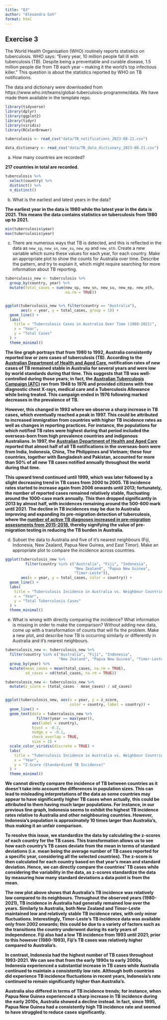 ```yaml
---
title: "Q3"
author: "Alexandra Goh"
format: html
---
```


## Exercise 3

The World Health Organisation (WHO) routinely reports statistics on tuberculosis. WHO says: "Every year, 10 million people fall ill with tuberculosis (TB). Despite being a preventable and curable disease, 1.5 million people die from TB each year – making it the world’s top infectious killer." This question is about the statistics reported by WHO on TB notifications. 

The data and dictionary were downloaded from https://www.who.int/teams/global-tuberculosis-programme/data. We have made them available in the template repo.

```r

library(tidyverse)
library(dplyr)
library(ggplot2)
library(tidyr)
library(viridis)
library(RColorBrewer)

```

```r

tuberculosis <- read_csv("data/TB_notifications_2023-08-21.csv")

data_dictionary <- read_csv("data/TB_data_dictionary_2023-08-21.csv")

```

a. How many countries are recorded?

**217 countries in total are recorded.**

```r

tuberculosis %>%
  select(country) %>%  
  distinct() %>%      
  n_distinct()     

```

b. What is the earliest and latest years in the data?

**The earliest year in the data is 1980 while the latest year in the data is 2021. This means the data contains statistics on tuberculosis from 1980 up to 2021.**

```r

min(tuberculosis$year)
max(tuberculosis$year)

```

c. There are numerous ways that TB is detected, and this is reflected in the data as `new_sp`, `new_sn`, `new_su`, `new_ep` and `new_oth`. Create a new variable which sums these values for each year, for each country. Make an appropriate plot to show the counts for Australia over time. Describe the pattern, and try to explain it, which might require searching for more information about TB reporting.


```r

tuberculosis_new <- tuberculosis %>%
  group_by(country, year) %>%
  mutate(total_cases = sum(new_sp, new_sn, new_su, new_ep, new_oth, 
                           na.rm = TRUE))


ggplot(tuberculosis_new %>% filter(country == "Australia"), 
       aes(x = year, y = total_cases, group = 1)) +
  geom_line() +
  labs(
    title = "Tuberculosis Cases in Australia Over Time (1980-2021)",
    x = "Year",
    y = "Total Cases"
  ) +
  theme_minimal()

```
**The line graph portrays that from 1980 to 1992, Australia consistently reported low or zero cases of tuberculosis (TB). According to the [Australian Department of Health and Aged Care](https://www1.health.gov.au/internet/main/publishing.nsf/Content/cda-pubs-annlrpt-tbannrep.htm), notification rates of new cases of TB remained stable in Australia for several years and were low by world standards during that time. This suggests that TB was well-controlled during those years; in fact, the [Australian Tuberculosis Campaign (ATC)](https://www.nhmrc.gov.au/about-us/resources/impact-case-studies/history-tuberculosis-control-australia) ran from 1948 to 1976 and provided citizens with free diagnostic chest X-rays, medical care and a Tuberculosis Allowance while being treated. This campaign ended in 1976 following marked decreases in the prevalence of TB.**

**However, this changed in 1993 where we observe a sharp increase in TB cases, which eventually reached a peak in 1997. This could be attributed to increased immigration from countries with higher TB incidence rates as well as changes in reporting practices. For instance, the populations for which notified TB rates were highest during that period included the overseas-born from high prevalence countries and indigenous Australians. In 1997, the [Australian Department of Health and Aged Care](https://www1.health.gov.au/internet/main/publishing.nsf/Content/cda-1999-cdi2313-pdf-cnt.htm/$FILE/cdi2313a.pdf) reported that almost half of all TB notifications in the overseas-born were from India, Indonesia, China, The Philippines and Vietnam; these four countries, together with Bangladesh and Pakistan, accounted for more than 50% of all new TB cases notified annually throughout the world during that time.**

**This upward trend continued until 1999, which was later followed by a slight decreasing trend in TB cases from 2000 to 2005. TB incidence rates started to increase again from 2006 onwards until 2013; fortunately, the number of reported cases remained relatively stable, fluctuating around the 1000-case mark annually. This then dropped significantly in 2013 by almost half, with incidences remaining around the 500-600 mark until 2021. The decline in TB incidences may be due to Australia improving and expanding its pre-migration detection of tuberculosis, where the [number of active TB diagnoses increased in pre-migration assessments from 2015-2018](https://www1.health.gov.au/internet/main/publishing.nsf/Content/AD2DF748753AFDE1CA2584E2008009BA/$File/tuberculosis_notifications_in_australia_2015_2018.pdf), thereby signifying the value of pre-migration testing in reducing the TB burden in Australia.**



d. Subset the data to Australia and five of it's nearest neighbours (Fiji, Indonesia, New Zealand, Papua New Guinea, and East Timor). Make an appropriate plot to compare the incidence across countries. 

```r

ggplot(tuberculosis_new %>%
         filter(country %in% c("Australia", "Fiji", "Indonesia", 
                               "New Zealand", "Papua New Guinea", 
                               "Timor-Leste")), 
       aes(x = year, y = total_cases, color = country)) +
  geom_line() +
  labs(
    title = "Tuberculosis Incidence in Australia vs. Neighbour Countries",
    x = "Year",
    y = "Total Tuberculosis Cases"
  ) +
  theme_minimal()

```

e. What is wrong with directly comparing the incidence? What information is missing in order to make the comparison? Without adding new data, come up with a transformation of counts that will fix the problem. Make a new plot, and describe how TB is occurring similarly or differently in Australia and it's nearest neighbours.


```r

tuberculosis_new <- tuberculosis_new %>%
  filter(country %in% c("Australia", "Fiji", "Indonesia", 
                        "New Zealand", "Papua New Guinea", "Timor-Leste")) %>%
  group_by(year) %>%
  mutate(mean_cases = mean(total_cases, na.rm = TRUE),
         sd_cases = sd(total_cases, na.rm = TRUE))

tuberculosis_new <- tuberculosis_new %>%
  mutate(z_score = (total_cases - mean_cases) / sd_cases)


ggplot(tuberculosis_new, aes(x = year, y = z_score, 
                             color = country, label = country)) +
  geom_line() +
  geom_text(data = tuberculosis_new %>%
              filter(year == max(year)),  
            aes(label = country), 
            hjust = -0.2,                  
            nudge_x = -0.1,                
            check_overlap = TRUE,          
            size = 2) +                    
  scale_color_viridis(discrete = TRUE) +
  labs(
    title = "Tuberculosis Incidence in Australia vs. Neighbour Countries",
    x = "Year",
    y = "Z-Score (Standardized TB Incidence)"
  ) +
  theme_minimal()


```

**We cannot directly compare the incidence of TB between countries as it doesn't take into account the differences in population sizes. This can lead to misleading interpretations of the data as some countries may appear to have significantly higher TB cases when actually, this could be attributed to them having much larger populations. For instance, in our previous line graph, Indonesia seems to exhibit the highest TB incidence rates relative to Australia and other neighbouring countries. However, Indonesia's population is approximately 10 times larger than Australia's, thus making it an unfair comparison.**

**To resolve this issue, we standardize the data by calculating the z-scores of each country for the TB cases. This transformation allows us to see how each country's TB cases deviate from the mean in terms of standard deviations (i.e. mean being the average number of TB cases reported for a specific year, considering all the selected countries). The z-score is then calculated for each country based on that year's mean and standard deviation. Hence, we can directly compare the countries' TB cases while considering the variability in the data, as z-scores standardize the data by measuring how many standard deviations a data point is from the mean.**

**The new plot above shows that Australia's TB incidence was relatively low compared to its neighbours. Throughout the observed years (1980-2021), TB incidence in Australia had generally remained low over the years. Similarly to Australia, both New Zealand and Timor-Leste maintained low and relatively stable TB incidence rates, with only minor fluctuations. Interestingly, Timor-Leste's TB incidence data was available only from 2002 onwards; this could be due to a variety of factors such as the transitions the country underwent during its early years of independence. Fiji also had a low TB incidence from 1993 until 2021; prior to this however (1980-1993), Fiji's TB cases was relatively higher compared to Australia's.**

**In contrast, Indonesia had the highest number of TB cases throughout 1993-2021. We can see that from the early 1990s to early 2000s, Indonesia experienced a substantial increase in TB cases while Australia continued to maintain a consistently low rate. Although both countries did experience TB incidence fluctuations in recent years, Indonesia's rate continued to remain significantly higher than Australia's.** 

**Australia also differed in terms of TB incidence trends; for instance, when Papua New Guinea experienced a sharp increase in TB incidence during the early 2010s, Australia showed a decline instead. In fact, since 1995, Papua New Guinea had a consistently high TB incidence rate and seemed to have struggled to reduce cases significantly.** 
